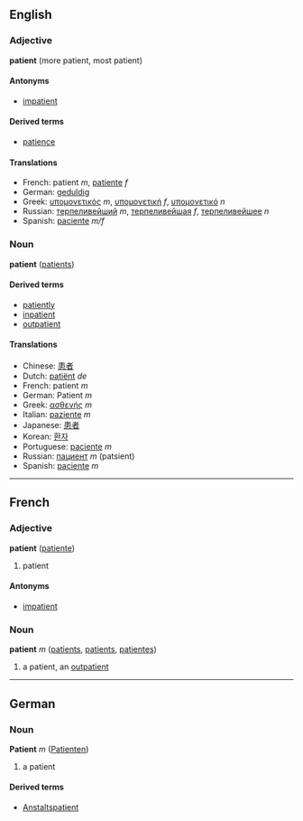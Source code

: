 ==English==
===Adjective===
'''patient''' (more patient, most patient)

====Antonyms====
*[[impatient]]

====Derived terms====
*[[patience]]

====Translations====
*French: patient ''m'', [[patiente]] ''f''
*German: [[geduldig]]
*Greek: [[υπομονετικός]] ''m'', [[υπομονετική]] ''f'', [[υπομονετικό]] ''n''
*Russian: [[терпеливейший]] ''m'', [[терпеливейшая]] ''f'', [[терпеливейшее]] ''n''
*Spanish: [[paciente]] ''m/f''

===Noun===
'''patient''' ([[patients]])

====Derived terms====
*[[patiently]]
*[[inpatient]]
*[[outpatient]]

====Translations====
*Chinese: [[患者]]
*Dutch: [[patiënt]] ''de''
*French: patient ''m''
*German: Patient ''m''
*Greek: [[ασθενής]] ''m''
*Italian: [[paziente]] ''m''
*Japanese: [[患者]]
*Korean: [[환자]]
*Portuguese: [[paciente]] ''m''
*Russian: [[пациент]] ''m'' (patsient)
*Spanish: [[paciente]] ''m''

----

==French==
===Adjective===
'''patient''' ([[patiente]])

# patient

====Antonyms====
*[[impatient]]

===Noun===
'''patient''' ''m'' ([[patients]], [[patients]], [[patientes]])

# a patient, an [[outpatient]]

----

==German==
===Noun===
'''Patient''' ''m'' ([[Patienten]])

# a patient

====Derived terms====
*[[Anstaltspatient]]